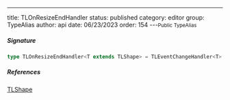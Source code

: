---
title: TLOnResizeEndHandler
status: published
category: editor
group: TypeAlias
author: api
date: 06/23/2023
order: 154
---<Small>Public TypeAlias</Small>




##### Signature


```ts
type TLOnResizeEndHandler<T extends TLShape> = TLEventChangeHandler<T>
```

##### References

[TLShape](/gen/tlschema/TLShape-type)

